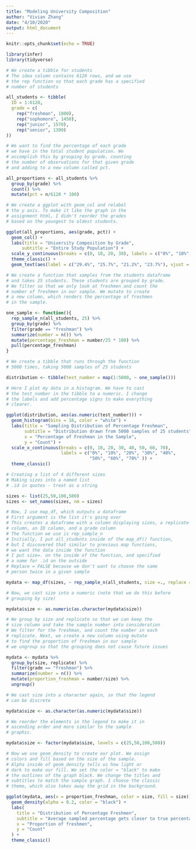 ```yaml
---
title: "Modeling University Composition"
author: "Vivian Zhang"
date: "4/10/2020"
output: html_document
---
```


```r
knitr::opts_chunk$set(echo = TRUE)

library(infer)
library(tidyverse)

```

```r

# We create a tibble for students
# The idea column contains 6120 rows, and we use
# the rep function so that each grade has a specified
# number of students

all_students <- tibble(
  ID = 1:6120,
  grade = c(
    rep("freshman", 1800),
    rep("sophomore", 1450),
    rep("junior", 1570),
    rep("senior", 1300)
))

# We want to find the percentage of each grade
# we have in the total student population. We
# accomplish this by grouping by grade, counting
# the number of observations for that given grade
# and adding to a new column called pct.

all_proportions <- all_students %>%
  group_by(grade) %>%
  count() %>%
  mutate(pct = n/6120 * 100)

# We create a ggplot with geom_col and relabel
# the y axis. To make it like the graph in the
# assignment html, I didn't reorder the grades
# based on the youngest to oldest students.

ggplot(all_proportions, aes(grade, pct)) +
  geom_col() +
  labs(title = "University Composition by Grade",
      subtitle = "Entire Study Population") +
  scale_y_continuous(breaks = c(0, 10, 20, 30), labels = c("0%", "10%", "20%", "30%")) +
  theme_classic() +
  geom_text(aes(label = c("29.4%", "25.7%", "21.2%", "23.7%"), vjust = -0.5))

```


```r

# We create a function that samples from the students dataframe
# and takes 25 students. These students are grouped by grade.
# We filter so that we only look at freshmen and count the 
# number of freshmen in our sample. We mutate to create
# a new column, which renders the percentage of freshmen
# in the sample.

one_sample <- function(){
  rep_sample_n(all_students, 25) %>%
  group_by(grade) %>%
  filter(grade == "freshman") %>%
  summarize(number = n()) %>%
  mutate(percentage_freshman = number/25 * 100) %>%
  pull(percentage_freshman)
}

# We create a tibble that runs through the function
# 5000 times, taking 5000 samples of 25 students

distribution <- tibble(test_number = map(1:5000, ~ one_sample()))

```

```r

# Here I plot my data in a histogram. We have to cast
# the test_number in the tibble to a numeric. I change
# the labels and add percentage signs to make everything
# clearer.

ggplot(distribution, aes(as.numeric(test_number))) +
  geom_histogram(bins = 16, color = "white") +
  labs(title = "Sampling Distribution of Percentage Freshman",
       subtitle = "Distribution drawn from 5000 samples of 25 students",
       x = "Percentage of Freshman in the Sample",
       y = "Count") +
  scale_x_continuous(breaks = c(0, 10, 20, 30, 40, 50, 60, 70),
                     labels = c("0%", "10%", "20%", "30%", "40%",
                                "50%", "60%", "70%" )) +
  theme_classic()

```

```r

# Creating a list of 4 different sizes
# Making sizes into a named list
# .id in quotes - treat as a string

sizes <- list(25,50,100,500)
sizes <- set_names(sizes, nm = sizes)

# Now, I use map_df, which outputs a dataframe
# First argument is the list it's going over
# This creates a dataframe with a column displaying sizes, a replicate
# column, an ID column, and a grade column
# The function we use is rep_sample_n
# Initially, I put all_students inside of the map_df() function,
# but I discovered that similar to previous map functions,
# we want the data inside the function
# I put size=. on the inside of the function, and specified
# a name for .id on the outside
# Replace = FALSE because we don't want to choose the same
# person twice in a given sample

mydata <- map_df(sizes, ~ rep_sample_n(all_students, size =., replace = FALSE, reps = 5000), .id = "size")

# Now, we cast size into a numeric (note that we do this before
# grouping by size)

mydata$size <- as.numeric(as.character(mydata$size))

# We group by size and replicate so that we can keep the
# size column and take the sample number into consideration
# We filter for the freshman, and count the number in each
# replicate. Next, we create a new column using mutate
# to find the proportion of freshman in our sample
# we ungroup so that the grouping does not cause future issues

mydata <- mydata %>%
  group_by(size, replicate) %>%
  filter(grade == "freshman") %>%
  summarize(number = n()) %>%
  mutate(proportion_freshman = number/size) %>%
  ungroup()

# We cast size into a character again, so that the legend
# can be discrete

mydata$size <- as.character(as.numeric(mydata$size))

# We reorder the elements in the legend to make it in
# ascending order and more similar to the sample
# graphic.

mydata$size <- factor(mydata$size, levels = c(25,50,100,500))

```

```r

# Now we use geom_density to create our plot. We assign
# colors and fill based on the size of the sample.
# Alpha inside of geom_density tells us how light or
# dark to make our fill. We set the color = "black" to make
# the outlines of the graph black. We change the titles and
# subtitles to match the sample graph. I choose the classic
# theme, which also takes away the grid in the background.

ggplot(mydata, aes(x = proportion_freshman, color = size, fill = size)) +
  geom_density(alpha = 0.2, color = "black") +
  labs(
    title = "Distribution of Percentage Freshmen",
    subtitle = "Average sampled percentage gets closer to true percentage as sample size increases",
    x = "Proportion of freshmen",
    y = "Count"
  ) +
  theme_classic()

```
